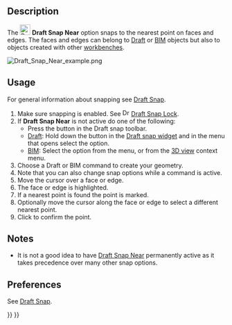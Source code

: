 <languages/>

{{Docnav
|[[Draft_Snap_Special|Snap Special]]
|[[Draft_Snap_Ortho|Snap Ortho]]
|[[Draft_Workbench|Draft]]
|IconL=Draft_Snap_Special.svg
|IconR=Draft_Snap_Ortho.svg
|IconC=Workbench_Draft.svg
}}

{{GuiCommand
|Name=Draft Snap Near
|MenuLocation=Snapping → Snap near
|Workbenches=[[Draft_Workbench|Draft]], [[BIM_Workbench|BIM]]
|SeeAlso=[[Draft_Snap|Draft Snap]], [[Draft_Snap_Lock|Draft Snap Lock]]
}}

== Description == 

The [[Image:Draft_Snap_Near.svg|24px]] '''Draft Snap Near''' option snaps to the nearest point on faces and edges. The faces and edges can belong to [[Draft_Workbench|Draft]] or [[BIM_Workbench|BIM]] objects but also to objects created with other [[Workbenches|workbenches]].

[[Image:Draft_Snap_Near_example.png]]
{{Caption|Snapping the second point of a line to the nearest point on an edge}}

== Usage == 

For general information about snapping see [[Draft_Snap|Draft Snap]].

# Make sure snapping is enabled. See [[Image:Draft_Snap_Lock.svg|16px]] [[Draft_Snap_Lock|Draft Snap Lock]].
# If '''Draft Snap Near''' is not active do one of the following:
#* Press the {{Button|[[Image:Draft_Snap_Near.svg|16px]] [[Draft_Snap_Near|Snap near]]}} button in the Draft snap toolbar.
#* [[Draft_Workbench|Draft]]: Hold down the {{Button|[[Image:Draft_Snap_Lock.svg|x16px]][[Image:Toolbar_flyout_arrow.svg|x16px]]}} button in the [[Draft_snap_widget|Draft snap widget]] and in the menu that opens select the {{MenuCommand|[[Image:Draft_Snap_Near.svg|16px]] Snap near}} option.
#* [[BIM_Workbench|BIM]]: Select the {{MenuCommand|Snapping → [[Image:Draft_Snap_Near.svg|16px]] Snap near}} option from the menu, or from the [[3D_view|3D view]] context menu.
# Choose a Draft or BIM command to create your geometry.
# Note that you can also change snap options while a command is active.
# Move the cursor over a face or edge.
# The face or edge is highlighted.
# If a nearest point is found the point is marked.
# Optionally move the cursor along the face or edge to select a different nearest point.
# Click to confirm the point.

== Notes ==

* It is not a good idea to have [[Draft_Snap_Near|Draft Snap Near]] permanently active as it takes precedence over many other snap options.

== Preferences ==

See [[Draft_Snap#Preferences|Draft Snap]].


{{Docnav
|[[Draft_Snap_Special|Snap Special]]
|[[Draft_Snap_Ortho|Snap Ortho]]
|[[Draft_Workbench|Draft]]
|IconL=Draft_Snap_Special.svg
|IconR=Draft_Snap_Ortho.svg
|IconC=Workbench_Draft.svg
}}

{{Draft Tools navi{{#translation:}}}}
{{Userdocnavi{{#translation:}}}}